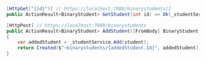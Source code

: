 ```csharp
[HttpGet("{id}")] // https://localhost:7088/binarystudents/1
public ActionResult<BinaryStudent> GetStudent(int id) => Ok(_studentService.GetById(id));

[HttpPost] // https://localhost:7088/binarystudents
public ActionResult<BinaryStudent> AddStudent([FromBody] BinaryStudent student)
{
    var addedStudent = _studentService.Add(student);
    return Created($"~binarystudents/{addedStudent.Id}", addedStudent);
}
```
